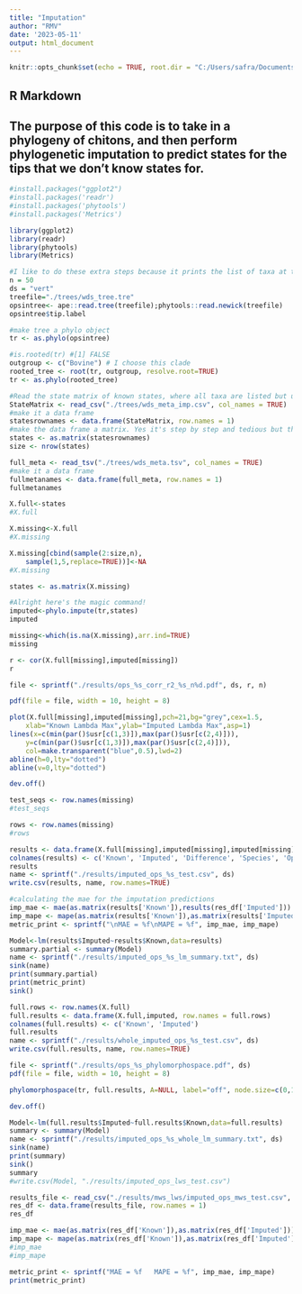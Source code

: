 ```yaml
---
title: "Imputation"
author: "RMV"
date: '2023-05-11'
output: html_document
---
```


```r
knitr::opts_chunk$set(echo = TRUE, root.dir = "C:/Users/safra/Documents/GitHub/vizphiz/phylo_imputation/trees")
```

## R Markdown

## The purpose of this code is to take in a phylogeny of chitons, and then perform phylogenetic imputation to predict states for the tips that we don't know states for. 

```r
#install.packages("ggplot2")
#install.packages('readr')
#install.packages('phytools')
#install.packages('Metrics')

library(ggplot2)
library(readr)
library(phytools)
library(Metrics)
```

```r
#I like to do these extra steps because it prints the list of taxa at the end and that's helpful for inevitable errors of "WAH THEY DON'T MATCH". Also, apparently the person who wrote this decided phylogenies can't have quotes. Like normal goddamn newick files have? Yeah, delete all those. Just do a control find for ' on your phylogeny because they all have to go. The fuck?
n = 50
ds = "vert"
treefile="./trees/wds_tree.tre"
opsintree<- ape::read.tree(treefile);phytools::read.newick(treefile)
opsintree$tip.label

#make tree a phylo object
tr <- as.phylo(opsintree)

```

```r
#is.rooted(tr) #[1] FALSE
outgroup <- c("Bovine") # I choose this clade
rooted_tree <- root(tr, outgroup, resolve.root=TRUE)
tr <- as.phylo(rooted_tree)
```

```r
#Read the state matrix of known states, where all taxa are listed but unknown states are filled in as NA. Note that you can have 0 as a state, but that's not the same as "we don't know". The first column is taxa in the exact format as the tiplabels of your tree. Down to the last space.
StateMatrix <- read_csv("./trees/wds_meta_imp.csv", col_names = TRUE)
#make it a data frame
statesrownames <- data.frame(StateMatrix, row.names = 1)
#make the data frame a matrix. Yes it's step by step and tedious but then you can check what went wrong.
states <- as.matrix(statesrownames)
size <- nrow(states)
```

```r
full_meta <- read_tsv("./trees/wds_meta.tsv", col_names = TRUE)
#make it a data frame
fullmetanames <- data.frame(full_meta, row.names = 1)
fullmetanames
```


```r
X.full<-states
#X.full
```

```r
X.missing<-X.full
#X.missing
```

```r
X.missing[cbind(sample(2:size,n),
    sample(1,5,replace=TRUE))]<-NA
#X.missing
```

```r
states <- as.matrix(X.missing)
```


```r
#Alright here's the magic command!
imputed<-phylo.impute(tr,states)
imputed
```

```r

missing<-which(is.na(X.missing),arr.ind=TRUE)
missing
```


```r
r <- cor(X.full[missing],imputed[missing])
r
```

```r
file <- sprintf("./results/ops_%s_corr_r2_%s_n%d.pdf", ds, r, n)

pdf(file = file, width = 10, height = 8)

plot(X.full[missing],imputed[missing],pch=21,bg="grey",cex=1.5,
    xlab="Known Lambda Max",ylab="Imputed Lambda Max",asp=1)
lines(x=c(min(par()$usr[c(1,3)]),max(par()$usr[c(2,4)])),
    y=c(min(par()$usr[c(1,3)]),max(par()$usr[c(2,4)])),
    col=make.transparent("blue",0.5),lwd=2)
abline(h=0,lty="dotted")
abline(v=0,lty="dotted")

dev.off()

```
```r
test_seqs <- row.names(missing)
#test_seqs
```

```r
rows <- row.names(missing)
#rows
```

```r
results <- data.frame(X.full[missing],imputed[missing],imputed[missing]-X.full[missing],fullmetanames[test_seqs,2:4], row.names = rows)
colnames(results) <- c('Known', 'Imputed', 'Difference', 'Species', 'Opsin_Family', 'Accession')
results
name <- sprintf("./results/imputed_ops_%s_test.csv", ds)
write.csv(results, name, row.names=TRUE)
```
```r
#calculating the mae for the imputation predictions
imp_mae <- mae(as.matrix(results['Known']),results(res_df['Imputed']))
imp_mape <- mape(as.matrix(results['Known']),as.matrix(results['Imputed']))
metric_print <- sprintf("\nMAE = %f\nMAPE = %f", imp_mae, imp_mape)
```

```r
Model<-lm(results$Imputed~results$Known,data=results)
summary.partial <- summary(Model)
name <- sprintf("./results/imputed_ops_%s_lm_summary.txt", ds)
sink(name)
print(summary.partial)
print(metric_print)
sink()  
```

####################################

```r
full.rows <- row.names(X.full)
full.results <- data.frame(X.full,imputed, row.names = full.rows)
colnames(full.results) <- c('Known', 'Imputed')
full.results
name <- sprintf("./results/whole_imputed_ops_%s_test.csv", ds)
write.csv(full.results, name, row.names=TRUE)

```

```r
file <- sprintf("./results/ops_%s_phylomorphospace.pdf", ds)
pdf(file = file, width = 10, height = 8)

phylomorphospace(tr, full.results, A=NULL, label="off", node.size=c(0,1.5))

dev.off()

```

```r
Model<-lm(full.results$Imputed~full.results$Known,data=full.results)
summary <- summary(Model)
name <- sprintf("./results/imputed_ops_%s_whole_lm_summary.txt", ds)
sink(name)
print(summary)
sink()  
summary
#write.csv(Model, "./results/imputed_ops_lws_test.csv")
```

```r
results_file <- read_csv("./results/mws_lws/imputed_ops_mws_test.csv", col_names = TRUE)
res_df <- data.frame(results_file, row.names = 1)
res_df
```

```r
imp_mae <- mae(as.matrix(res_df['Known']),as.matrix(res_df['Imputed']))
imp_mape <- mape(as.matrix(res_df['Known']),as.matrix(res_df['Imputed']))
#imp_mae
#imp_mape
```
```r
metric_print <- sprintf("MAE = %f   MAPE = %f", imp_mae, imp_mape)
print(metric_print)
```

